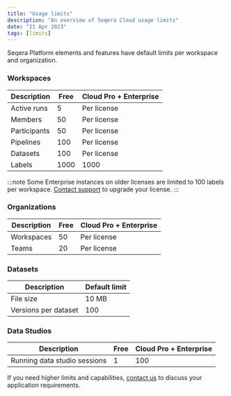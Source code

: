 ```yaml
---
title: "Usage limits"
description: "An overview of Seqera Cloud usage limits"
date: "21 Apr 2023"
tags: [limits]
---
```


Seqera Platform elements and features have default limits per workspace and organization.

### Workspaces

| Description  | Free | Cloud Pro + Enterprise |
| ------------ | ---- | ---------------------- |
| Active runs  | 5    | Per license            |
| Members      | 50   | Per license            |
| Participants | 50   | Per license            |
| Pipelines    | 100  | Per license            |
| Datasets     | 100  | Per license            |
| Labels       | 1000 | 1000                   |

:::note 
Some Enterprise instances on older licenses are limited to 100 labels per workspace. [Contact support](mailto:support@seqera.io) to upgrade your license.
:::

### Organizations

| Description | Free | Cloud Pro + Enterprise | 
| ----------- | ---- | ---------------------- |
| Workspaces  | 50   | Per license            |
| Teams       | 20   | Per license            |

### Datasets

| Description          | Default limit |
| -------------------- | ------------- |
| File size            | 10 MB         |
| Versions per dataset | 100           |

### Data Studios

| Description                  | Free | Cloud Pro + Enterprise |
| ---------------------------- | ---- | ---------------------- |
| Running data studio sessions | 1    | 100                    |

If you need higher limits and capabilities, [contact us](https://seqera.io/contact-us/) to discuss your application requirements.
